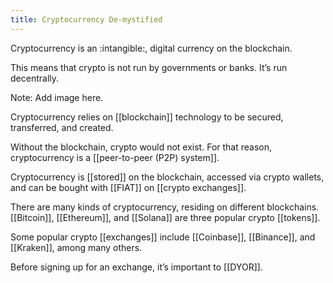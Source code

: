 ```yaml
---
title: Cryptocurrency De-mystified
---
```


Cryptocurrency is an :intangible:, digital currency on the blockchain.
 
This means that crypto is not run by governments or banks. It’s run decentrally.

Note: Add image here.

Cryptocurrency relies on [[blockchain]] technology to be secured, transferred, and created.
 
Without the blockchain, crypto would not exist. For that reason, cryptocurrency is a [[peer-to-peer (P2P) system]].

Cryptocurrency is [[stored]] on the blockchain, accessed via crypto wallets, and can be bought with [[FIAT]] on [[crypto exchanges]].

There are many kinds of cryptocurrency, residing on different blockchains. [[Bitcoin]], [[Ethereum]], and [[Solana]] are three popular crypto [[tokens]].

Some popular crypto [[exchanges]] include [[Coinbase]], [[Binance]], and [[Kraken]], among many others.

Before signing up for an exchange, it’s important to [[DYOR]].

